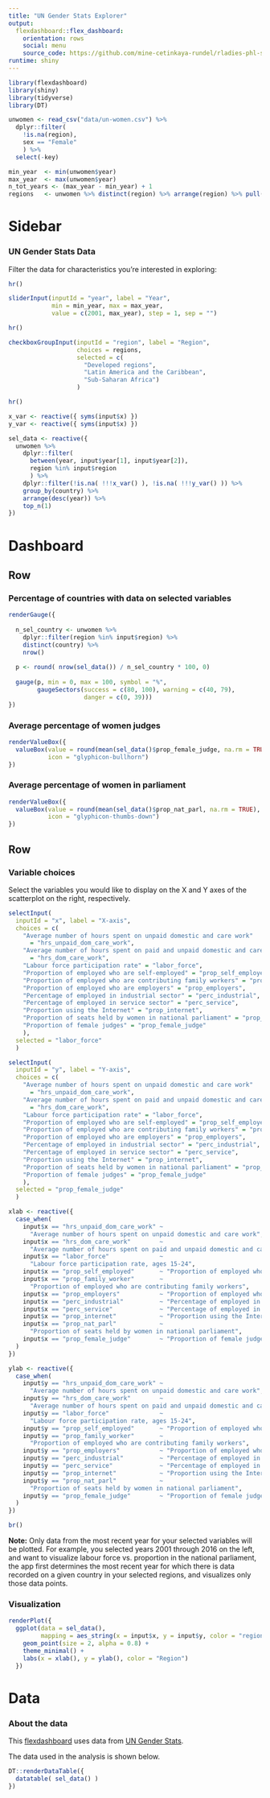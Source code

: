 ```yaml
---
title: "UN Gender Stats Explorer"
output: 
  flexdashboard::flex_dashboard:
    orientation: rows
    social: menu
    source_code: https://github.com/mine-cetinkaya-rundel/rladies-phl-shiny/blob/master/01-flexdash/un-women-dash.Rmd
runtime: shiny
---
```


```r
library(flexdashboard)
library(shiny)
library(tidyverse)
library(DT)
```

```r
unwomen <- read_csv("data/un-women.csv") %>% 
  dplyr::filter(
    !is.na(region),
    sex == "Female"
    ) %>%
  select(-key)
```

```r
min_year  <- min(unwomen$year)
max_year  <- max(unwomen$year)
n_tot_years <- (max_year - min_year) + 1
regions   <- unwomen %>% distinct(region) %>% arrange(region) %>% pull(region)
```

Sidebar {.sidebar}
=======================================================================

### UN Gender Stats Data

Filter the data for characteristics you're interested in exploring:

```r
hr()

sliderInput(inputId = "year", label = "Year",
            min = min_year, max = max_year,
            value = c(2001, max_year), step = 1, sep = "")

hr()

checkboxGroupInput(inputId = "region", label = "Region",
                   choices = regions, 
                   selected = c(
                     "Developed regions", 
                     "Latin America and the Caribbean",
                     "Sub-Saharan Africa")
                   )

hr()

x_var <- reactive({ syms(input$x) })
y_var <- reactive({ syms(input$x) })

sel_data <- reactive({
  unwomen %>%
    dplyr::filter(
      between(year, input$year[1], input$year[2]),
      region %in% input$region
      ) %>%
    dplyr::filter(!is.na( !!!x_var() ), !is.na( !!!y_var() )) %>%
    group_by(country) %>%
    arrange(desc(year)) %>%
    top_n(1)
})
```

Dashboard
=======================================================================

Row
-----------------------------------------------------------------------

### Percentage of countries with data on selected variables {.value-box}

```r
renderGauge({
  
  n_sel_country <- unwomen %>%
    dplyr::filter(region %in% input$region) %>%
    distinct(country) %>%
    nrow()
  
  p <- round( nrow(sel_data()) / n_sel_country * 100, 0)
  
  gauge(p, min = 0, max = 100, symbol = "%", 
        gaugeSectors(success = c(80, 100), warning = c(40, 79), 
                     danger = c(0, 39)))
})
```

### Average percentage of women judges {.value-box}

```r
renderValueBox({
  valueBox(value = round(mean(sel_data()$prop_female_judge, na.rm = TRUE), 2), 
           icon = "glyphicon-bullhorn")
})
```

### Average percentage of women in parliament {.value-box}

```r
renderValueBox({
  valueBox(value = round(mean(sel_data()$prop_nat_parl, na.rm = TRUE), 2), 
           icon = "glyphicon-thumbs-down")
})
```

Row
-----------------------------------------------------------------------

### Variable choices {data-width=340}

Select the variables you would like to display on the X and Y axes of 
the scatterplot on the right, respectively.

```r
selectInput(
  inputId = "x", label = "X-axis",
  choices = c(
    "Average number of hours spent on unpaid domestic and care work" 
      = "hrs_unpaid_dom_care_work",
    "Average number of hours spent on paid and unpaid domestic and care work combined"
      = "hrs_dom_care_work",
    "Labour force participation rate" = "labor_force",
    "Proportion of employed who are self-employed" = "prop_self_employed",
    "Proportion of employed who are contributing family workers" = "prop_family_worker",
    "Proportion of employed who are employers" = "prop_employers",
    "Percentage of employed in industrial sector" = "perc_industrial",
    "Percentage of employed in service sector" = "perc_service",
    "Proportion using the Internet" = "prop_internet",
    "Proportion of seats held by women in national parliament" = "prop_nat_parl",
    "Proportion of female judges" = "prop_female_judge"
    ),
  selected = "labor_force"
  )

selectInput(
  inputId = "y", label = "Y-axis",
  choices = c(
    "Average number of hours spent on unpaid domestic and care work" 
      = "hrs_unpaid_dom_care_work",
    "Average number of hours spent on paid and unpaid domestic and care work combined"
      = "hrs_dom_care_work",
    "Labour force participation rate" = "labor_force",
    "Proportion of employed who are self-employed" = "prop_self_employed",
    "Proportion of employed who are contributing family workers" = "prop_family_worker",
    "Proportion of employed who are employers" = "prop_employers",
    "Percentage of employed in industrial sector" = "perc_industrial",
    "Percentage of employed in service sector" = "perc_service",
    "Proportion using the Internet" = "prop_internet",
    "Proportion of seats held by women in national parliament" = "prop_nat_parl",
    "Proportion of female judges" = "prop_female_judge"
    ),
  selected = "prop_female_judge"
  )

xlab <- reactive({
  case_when(
    input$x == "hrs_unpaid_dom_care_work" ~  
      "Average number of hours spent on unpaid domestic and care work",
    input$x == "hrs_dom_care_work"        ~  
      "Average number of hours spent on paid and unpaid domestic and care work combined",
    input$x == "labor_force"              ~ 
      "Labour force participation rate, ages 15-24",
    input$x == "prop_self_employed"       ~ "Proportion of employed who are self-employed",
    input$x == "prop_family_worker"       ~ 
      "Proportion of employed who are contributing family workers",
    input$x == "prop_employers"           ~ "Proportion of employed who are employers",
    input$x == "perc_industrial"          ~ "Percentage of employed in industrial sector",
    input$x == "perc_service"             ~ "Percentage of employed in service sector",
    input$x == "prop_internet"            ~ "Proportion using the Internet",
    input$x == "prop_nat_parl"            ~ 
      "Proportion of seats held by women in national parliament",
    input$x == "prop_female_judge"        ~ "Proportion of female judges"
  )
})

ylab <- reactive({
  case_when(
    input$y == "hrs_unpaid_dom_care_work" ~  
      "Average number of hours spent on unpaid domestic and care work",
    input$y == "hrs_dom_care_work"        ~  
      "Average number of hours spent on paid and unpaid domestic and care work combined",
    input$y == "labor_force"              ~ 
      "Labour force participation rate, ages 15-24",
    input$y == "prop_self_employed"       ~ "Proportion of employed who are self-employed",
    input$y == "prop_family_worker"       ~ 
      "Proportion of employed who are contributing family workers",
    input$y == "prop_employers"           ~ "Proportion of employed who are employers",
    input$y == "perc_industrial"          ~ "Percentage of employed in industrial sector",
    input$y == "perc_service"             ~ "Percentage of employed in service sector",
    input$y == "prop_internet"            ~ "Proportion using the Internet",
    input$y == "prop_nat_parl"            ~ 
      "Proportion of seats held by women in national parliament",
    input$y == "prop_female_judge"        ~ "Proportion of female judges"
  )
})

br()
```

**Note:** Only data from the most recent year for your selected variables will 
be plotted. For example, you selected years 2001 through 2016 on the left, and 
want to visualize labour force vs. proportion in the national parliament, the 
app first determines the most recent year for which there is data recorded on 
a given country in your selected regions, and visualizes only those data points.

### Visualization {data-width=700}

```r
renderPlot({
  ggplot(data = sel_data(), 
         mapping = aes_string(x = input$x, y = input$y, color = "region")) +
    geom_point(size = 2, alpha = 0.8) +
    theme_minimal() +
    labs(x = xlab(), y = ylab(), color = "Region")
  })
```

Data
=======================================================================

### About the data

This [flexdashboard](https://rmarkdown.rstudio.com/flexdashboard/) uses data 
from [UN Gender Stats](https://genderstats.un.org).

The data used in the analysis is shown below.

```r
DT::renderDataTable({
  datatable( sel_data() )
})
```

